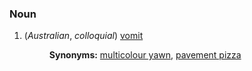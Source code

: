 ===Noun===

#(''Australian'', ''colloquial'') [[vomit]]
#:'''Synonyms:''' [[multicolour yawn]], [[pavement pizza]]